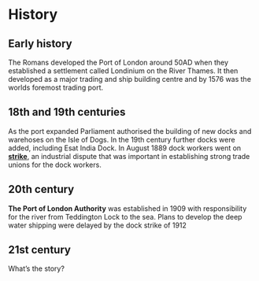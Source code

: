 # History

## Early history
The Romans developed the Port of London around 50AD when they established a settlement called Londinium on the River Thames.
It then developed as a major trading and ship building centre and by 1576 was the worlds foremost trading port.

## 18th and 19th centuries
As the port expanded Parliament authorised the building of new docks and warehoses on the Isle of Dogs.
In the 19th century further docks were added, including Esat India Dock.
In August 1889 dock workers went on **[strike](https://en.wikipedia.org/wiki/London_dock_strike,_1889)**, an industrial dispute that was important in establishing strong trade unions for the dock workers.

## 20th century
**The Port of London Authority** was established in 1909 with responsibility for the river from Teddington Lock to the sea.
Plans to develop the deep water shipping were delayed by the dock strike of 1912

## 21st century
What's the story?
